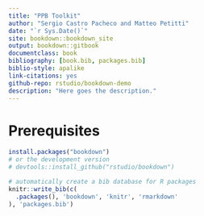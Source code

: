 ```yaml
--- 
title: "PPB Toolkit"
author: "Sergio Castro Pacheco and Matteo Petitti"
date: "`r Sys.Date()`"
site: bookdown::bookdown_site
output: bookdown::gitbook
documentclass: book
bibliography: [book.bib, packages.bib]
biblio-style: apalike
link-citations: yes
github-repo: rstudio/bookdown-demo
description: "Here goes the description."
---
```


# Prerequisites

```r
install.packages("bookdown")
# or the development version
# devtools::install_github("rstudio/bookdown")
```
```r
# automatically create a bib database for R packages
knitr::write_bib(c(
  .packages(), 'bookdown', 'knitr', 'rmarkdown'
), 'packages.bib')
```

